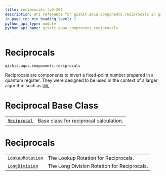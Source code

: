 ```yaml
---
title: reciprocals (v0.26)
description: API reference for qiskit.aqua.components.reciprocals in qiskit v0.26
in_page_toc_min_heading_level: 2
python_api_type: module
python_api_name: qiskit.aqua.components.reciprocals
---
```


<span id="module-qiskit.aqua.components.reciprocals" />

<span id="qiskit-aqua-components-reciprocals" />

<span id="reciprocals-qiskit-aqua-components-reciprocals" />

# Reciprocals

`qiskit.aqua.components.reciprocals`

Reciprocals are components to invert a fixed-point number prepared in a quantum register. They were designed to be used in the context of a larger algorithm such as [`HHL`](qiskit.aqua.algorithms.HHL "qiskit.aqua.algorithms.HHL").

# Reciprocal Base Class

|                                                                                                               |                                        |
| ------------------------------------------------------------------------------------------------------------- | -------------------------------------- |
| [`Reciprocal`](qiskit.aqua.components.reciprocals.Reciprocal "qiskit.aqua.components.reciprocals.Reciprocal") | Base class for reciprocal calculation. |

# Reciprocals

|                                                                                                                           |                                             |
| ------------------------------------------------------------------------------------------------------------------------- | ------------------------------------------- |
| [`LookupRotation`](qiskit.aqua.components.reciprocals.LookupRotation "qiskit.aqua.components.reciprocals.LookupRotation") | The Lookup Rotation for Reciprocals.        |
| [`LongDivision`](qiskit.aqua.components.reciprocals.LongDivision "qiskit.aqua.components.reciprocals.LongDivision")       | The Long Division Rotation for Reciprocals. |

